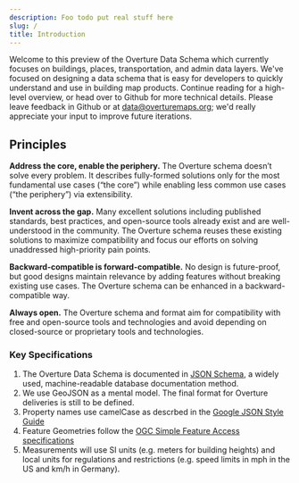```yaml
---
description: Foo todo put real stuff here
slug: /
title: Introduction
---
```



Welcome to this preview of the Overture Data Schema which currently focuses on buildings, places, transportation, and admin data layers. We've focused on designing a data schema that is easy for developers to quickly understand and use in building map products.  Continue reading for a high-level overview, or head over to Github for more technical details. Please leave feedback in Github or at data@overturemaps.org; we'd really appreciate your input to improve future iterations.

## Principles
**Address the core, enable the periphery.** The Overture schema doesn’t solve every problem. It describes fully-formed solutions only for the most fundamental use cases (“the core”) while enabling less common use cases (“the periphery”) via extensibility.

**Invent across the gap.** Many excellent solutions including published standards, best practices, and open-source tools already exist and are well-understood in the community. The Overture schema reuses these existing solutions to maximize compatibility and focus our efforts on solving unaddressed high-priority pain points.

**Backward-compatible is forward-compatible.** No design is future-proof, but good designs maintain relevance by adding features without breaking existing use cases. The Overture schema can be enhanced in a backward-compatible way.

**Always open.** The Overture schema and format aim for compatibility with free and open-source tools and technologies and avoid depending on closed-source or proprietary tools and technologies.

### Key Specifications
1. The Overture Data Schema is documented in  [JSON Schema](https://json-schema.org/), a widely used, machine-readable database documentation method.
2. We use GeoJSON as a mental model. The final format for Overture deliveries is still to be defined.
3. Property names use camelCase as descrbed in the [Google JSON Style Guide](https://google.github.io/styleguide/jsoncstyleguide.xml)
4. Feature Geometries follow the [OGC Simple Feature Access specifications](https://www.ogc.org/standard/sfa/)
5. Measurements will use SI units (e.g. meters for building heights) and local units for regulations and restrictions (e.g. speed limits in mph in the US and km/h in Germany).
